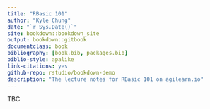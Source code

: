 ```yaml
--- 
title: "RBasic 101"
author: "Kyle Chung"
date: "`r Sys.Date()`"
site: bookdown::bookdown_site
output: bookdown::gitbook
documentclass: book
bibliography: [book.bib, packages.bib]
biblio-style: apalike
link-citations: yes
github-repo: rstudio/bookdown-demo
description: "The lecture notes for RBasic 101 on agilearn.io"
---
```


TBC

